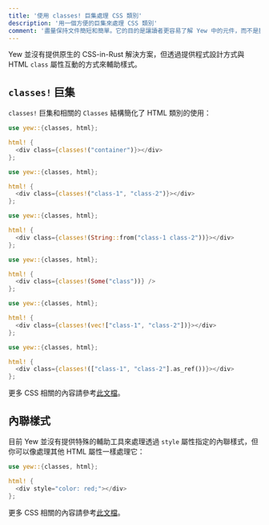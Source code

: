 ```yaml
---
title: '使用 classes! 巨集處理 CSS 類別'
description: '用一個方便的巨集來處理 CSS 類別'
comment: '盡量保持文件簡短和簡單。它的目的是讓讀者更容易了解 Yew 中的元件，而不是提供正確的 API 文件'
---
```



Yew 並沒有提供原生的 CSS-in-Rust 解決方案，但透過提供程式設計方式與 HTML `class` 屬性互動的方式來輔助樣式。

## `classes!` 巨集

`classes!` 巨集和相關的 `Classes` 結構簡化了 HTML 類別的使用：

<Tabs>
  <TabItem value="Literal" label="Literal">

```rust
use yew::{classes, html};

html! {
  <div class={classes!("container")}></div>
};
```

  </TabItem>
  <TabItem value="Multiple" label="Multiple">

```rust
use yew::{classes, html};

html! {
  <div class={classes!("class-1", "class-2")}></div>
};
```

  </TabItem>
  <TabItem value="String" label="String">

```rust
use yew::{classes, html};

html! {
  <div class={classes!(String::from("class-1 class-2"))}></div>
};
```

  </TabItem>
  <TabItem value="Optional" label="Optional">

```rust
use yew::{classes, html};

html! {
  <div class={classes!(Some("class"))} />
};
```

  </TabItem>
  <TabItem value="Vector" label="Vector">

```rust
use yew::{classes, html};

html! {
  <div class={classes!(vec!["class-1", "class-2"])}></div>
};
```

  </TabItem>
  <TabItem value="Slice" label="Slice">

```rust
use yew::{classes, html};

html! {
  <div class={classes!(["class-1", "class-2"].as_ref())}></div>
};
```

  </TabItem>
</Tabs>

更多 CSS 相關的內容請參考[此文檔](../../more/css)。

## 內聯樣式

目前 Yew 並沒有提供特殊的輔助工具來處理透過 `style` 屬性指定的內聯樣式，但你可以像處理其他 HTML 屬性一樣處理它：

```rust
use yew::{classes, html};

html! {
  <div style="color: red;"></div>
};
```

更多 CSS 相關的內容請參考[此文檔](../../more/css)。
